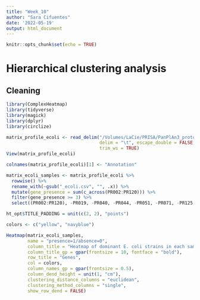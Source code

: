```yaml
---
title: "Week_10"
author: "Sara Cifuentes"
date: '2022-05-19'
output: html_document
---
```


```r
knitr::opts_chunk$set(echo = TRUE)
```

# Hierarchical clustering analysis 
## Cleaning

```r
library(ComplexHeatmap)
library(tidyverse)
library(magick)
library(dplyr)
library(circlize)
```

```r
matrix_profile_ecoli <- read_delim("/Volumes/LaCie/PRISA/PanPlAn3_protocol/matrix_profile_ecoli_3.tsv", 
                                   delim = "\t", escape_double = FALSE, 
                                   trim_ws = TRUE)
View(matrix_profile_ecoli)

colnames(matrix_profile_ecoli)[1] <- "Annotation"
```


```r
matrix_ecoli_samples <- matrix_profile_ecoli %>% 
  rowwise() %>% 
  rename_with(~gsub("_ecoli.csv", "", .x)) %>% 
  mutate(gene_presence = sum(c_across(PR002:PR120))) %>% 
  filter(gene_presence >= 3) %>% 
  select((PR002:PR120), -PR019, -PR040, -PR044, -PR051, -PR071, -PR125, -PR126)
```

```r
ht_opt$TITLE_PADDING = unit(c(2, 2), "points")

colors <- c("yellow", "navyblue")

Heatmap(matrix_ecoli_samples,
        name = "presence=1/absence=0",
        column_title = "Heatmap of dominant E. coli strains in each sample",
        column_title_gp = gpar(frontsize = 10, fontface = "bold"),
        row_title = "Genes",
        col = colors,
        column_names_gp = gpar(frontsize = 0.5),
        column_dend_height = unit(1, "cm"),
        clustering_distance_columns = "euclidean",
        clustering_method_columns = "single",
        show_row_dend = FALSE)
```



